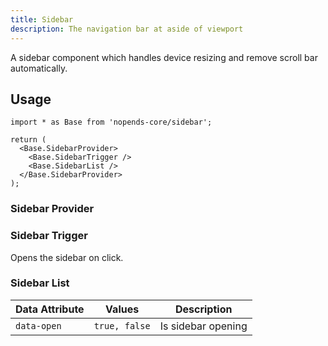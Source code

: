 ```yaml
---
title: Sidebar
description: The navigation bar at aside of viewport
---
```


A sidebar component which handles device resizing and remove scroll bar
automatically.

## Usage

```tsx
import * as Base from 'nopends-core/sidebar';

return (
  <Base.SidebarProvider>
    <Base.SidebarTrigger />
    <Base.SidebarList />
  </Base.SidebarProvider>
);
```

### Sidebar Provider

<AutoTypeTable
  path="./content/docs/headless/props.ts"
  name="SidebarProviderProps"
/>

### Sidebar Trigger

Opens the sidebar on click.

<AutoTypeTable
  path="./content/docs/headless/props.ts"
  name="SidebarTriggerProps"
/>

### Sidebar List

| Data Attribute | Values        | Description        |
| -------------- | ------------- | ------------------ |
| `data-open`    | `true, false` | Is sidebar opening |

<AutoTypeTable
  path="./content/docs/headless/props.ts"
  type="SidebarContentProps"
/>
